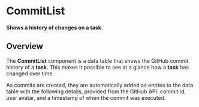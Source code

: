 
<Meta title="Commits/List/Intro" />

# CommitList

**Shows a history of changes on a task.**

## Overview

The **CommitList** component is a data table that shows the GitHub commit
history of a **task**. This makes it possible to see at a glance how a **task** has
changed over time.

As commits are created, they are automatically added as entries to the data table with the following details, provided from the GitHub API: commit id, user avatar, and a timestamp of when the commit was executed.

<Story id="commits-list-component--component" />
